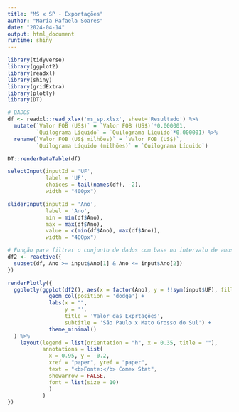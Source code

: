 ```yaml
---
title: "MS x SP - Exportações"
author: "Maria Rafaela Soares"
date: "2024-04-14"
output: html_document
runtime: shiny
---
```


```r
library(tidyverse)
library(ggplot2)
library(readxl)
library(shiny)
library(gridExtra)
library(plotly)
library(DT)
```

```r
# DADOS
df <- readxl::read_xlsx('ms_sp.xlsx', sheet='Resultado') %>% 
  mutate(`Valor FOB (US$)` = `Valor FOB (US$)`*0.000001,
         `Quilograma Líquido` = `Quilograma Líquido`*0.000001) %>% 
  rename(`Valor FOB (US$ milhões)` = `Valor FOB (US$)`,
         `Quilograma Líquido (milhões)` = `Quilograma Líquido`)

DT::renderDataTable(df)
```

```r
selectInput(inputId = 'UF', 
            label = 'UF',
            choices = tail(names(df), -2),
            width = "400px")

sliderInput(inputId = 'Ano', 
            label = 'Ano',
            min = min(df$Ano), 
            max = max(df$Ano),
            value = c(min(df$Ano), max(df$Ano)),
            width = "400px")

```

```r

# Função para filtrar o conjunto de dados com base no intervalo de anos selecionado
df2 <- reactive({
  subset(df, Ano >= input$Ano[1] & Ano <= input$Ano[2])
}) 

renderPlotly({
  ggplotly(ggplot(df2(), aes(x = factor(Ano), y = !!sym(input$UF), fill = `UF do Produto`)) + 
             geom_col(position = 'dodge') +
             labs(x = "", 
                  y = '', 
                  title = 'Valor das Exprtações',
                  subtitle = 'São Paulo x Mato Grosso do Sul') +
             theme_minimal() 
  ) %>% 
    layout(legend = list(orientation = "h", x = 0.35, title = ""),
           annotations = list(
             x = 0.95, y = -0.2,
             xref = "paper", yref = "paper",
             text = "<b>Fonte:</b> Comex Stat",
             showarrow = FALSE,
             font = list(size = 10)
             )
           )
})

```
